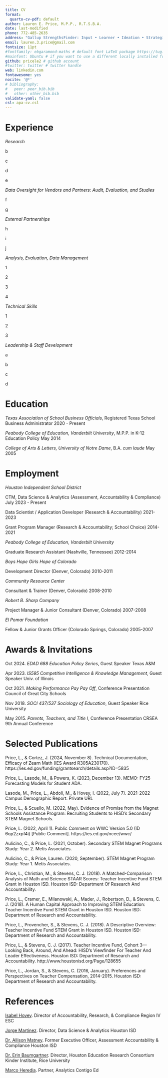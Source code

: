 ```yaml
---
title: CV
format:
  quarto-cv-pdf: default
author: Lauren E. Price, M.P.P., R.T.S.B.A.
date: last-modified
phone: 772-485-2635
address: "Gallup StrengthsFinder: Input • Learner • Ideation • Strategic • Intellection"
email: lauren.3.price@gmail.com
fontsize: 11pt
#fontfamily: ebgaramond-maths # default font LaTeX package https://tug.org/FontCatalogue/about.html
#mainfont: Ubuntu # if you want to use a different locally installed font
github: pricele2 # github account
#twitter: twitter # twitter handle
web: linkedin.com 
fontawesome: yes
nocite: '@*'
# bibliography: 
#   peer: peer_bib.bib
#   other: other_bib.bib
validate-yaml: false
csl: apa-cv.csl
---
```


# Experience

*Research*

b

c

d

e

*Data Oversight for Vendors and Partners: Audit, Evaluation, and Studies*

f

g

*External Partnerships*

h

i

j

*Analysis, Evaluation, Data Management*  

1

2

3

4

*Technical Skills* 

1

2

3

*Leadership \& Staff Development* 

a

b

c

d


# Education

*Texas Association of School Business Officials*, Registered Texas School Business Administrator \hfill 2020 - Present

*Peabody College of Education, Vanderbilt University*, M.P.P. in K-12 Education Policy \hfill May 2014

*College of Arts \& Letters, University of Notre Dame*, B.A. *cum laude* \hfill May 2005

# Employment

*Houston Independent School District*

CTM, Data Science \& Analytics (Assessment, Accountability \& Compliance) \hfill July 2023 - Present

Data Scientist / Application Developer (Research \& Accountability) \hfill 2021-2023

Grant Program Manager (Research \& Accountability; School Choice) \hfill 2014-2021

*Peabody College of Education, Vanderbilt University*

Graduate Research Assistant (Nashville, Tennessee) \hfill 2012-2014

*Boys Hope Girls Hope of Colorado* 

Development Director (Denver, Colorado) \hfill 2010-2011

*Community Resource Center*

Consultant \& Trainer (Denver, Colorado) \hfill 2008-2010

*Robert B. Sharp Company*

Project Manager \& Junior Consultant (Denver, Colorado) \hfill 2007-2008

*El Pomar Foundation*

Fellow \& Junior Grants Officer (Colorado Springs, Colorado) \hfill 2005-2007

# Awards \& Invitations

Oct 2024. *EDAD 688 Education Policy Series*, Guest Speaker \hfill Texas A\&M

Apr 2023. *IS595 Competitive Intelligence \& Knowledge Management*, Guest Speaker \hfill Univ. of Illinois

Oct 2021. *Making Performance Pay Pay Off*, Conference Presentation  \hfill Council of Great City Schools


Nov 2018. *SOCI 437/537 Sociology of Education*, Guest Speaker \hfill Rice University

May 2015. *Parents, Teachers, and Title I*, Conference Presentation \hfill CRSEA 9th Annual Conference

# Selected Publications
Price, L., & Cortez, J. (2024, November 8). Technical Documentation, Efficacy of Zearn Math (IES Award R305A230170). https://ies.ed.gov/funding/grantsearch/details.asp?ID=5835

Price, L., Lasode, M., & Powers, K. (2023, December 13). MEMO: FY25 Forecasting Models for Student ADA. 

Lasode, M., Price, L., Abdoli, M., & Hovey, I. (2022, July 7). 2021-2022 Campus Demographic Report. Private URL

Price, L., & Scuello, M. (2022, May). Evidence of Promise from the Magnet Schools Assistance Program: Recruiting Students to HISD’s Secondary STEM Magnet Schools.

Price, L. (2022, April 1). Public Comment on WWC Version 5.0 (ID 6op2zxpf4i) [Public Comment]. https://ies.ed.gov/ncee/wwc/

Aulicino, C., & Price, L. (2021, October). Secondary STEM Magnet Programs Study: Year 2. Metis Associates.

Aulicino, C., & Price, Lauren. (2020, September). STEM Magnet Program Study: Year 1. Metis Associates. 

Price, L., Christian, M., & Stevens, C. J. (2018). A Matched-Comparison Analysis of Math and Science STAAR Scores: Teacher Incentive Fund STEM Grant in Houston ISD. Houston ISD: Department Of Research And Accountability. 

Price, L., Cramer, E., Milanowski, A., Mader, J., Robertson, D., & Stevens, C. J. (2018). A Human Capital Approach to Improving STEM Education: Teacher Incentive Fund STEM Grant in Houston ISD. Houston ISD: Department of Research and Accountability.

Price, L., Provencher, S., & Stevens, C. J. (2018). A Descriptive Overview: Teacher Incentive Fund STEM Grant in Houston ISD. Houston ISD: Department of Research and Accountability. 

Price, L., & Stevens, C. J. (2017). Teacher Incentive Fund, Cohort 3—Looking Back, Around, And Ahead: HISD’s Viewfinder For Teacher And Leader Effectiveness. Houston ISD: Department of Research and Accountability. http://www.houstonisd.org/Page/128655

Price, L., Jordan, S., & Stevens, C. (2016, January). Preferences and Perspectives on Teacher Compensation, 2014-2015. Houston ISD: Department of Research and Accountability.

# References

[Isabel Hovey](mailto:isabel.hovey@gmail.com). Director of Accountability, Research, & Compliance \hfill Region IV ESC

[Jorge Martinez](mailto:jxmhtx@icloud.com). Director, Data Science \& Analytics \hfill Houston ISD

[Dr. Allison Matney](mailto:aematney@gmail.com). Former Executive Officer, Assessment Accountability \& Compliance  \hfill Houston ISD 

[Dr. Erin Baumgartner](mailto:erinbaumgartner@rice.edu). Director, Houston Education Research Consortium \hfill Kinder Institute, Rice University

[Marco Heredia](mailto:marco@contigoed.org). Partner, Analytics \hfill Contigo Ed